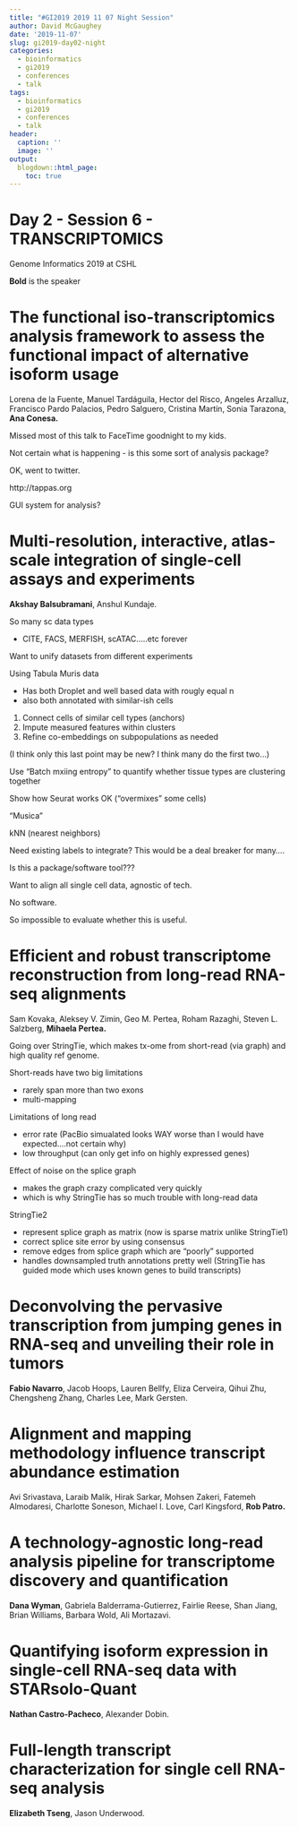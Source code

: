 ```yaml
---
title: "#GI2019 2019 11 07 Night Session"
author: David McGaughey
date: '2019-11-07'
slug: gi2019-day02-night
categories:
  - bioinformatics
  - gi2019
  - conferences
  - talk
tags:
  - bioinformatics
  - gi2019
  - conferences
  - talk
header:
  caption: ''
  image: ''
output:
  blogdown::html_page:
    toc: true
---
```


# Day 2 - Session 6 - TRANSCRIPTOMICS

Genome Informatics 2019 at CSHL

**Bold** is the speaker

# The functional iso-transcriptomics analysis framework to assess the functional impact of alternative isoform usage
Lorena de la Fuente, Manuel Tardáguila, Hector del Risco, Angeles Arzalluz, Francisco Pardo Palacios, Pedro Salguero, Cristina Martín, Sonia Tarazona, **Ana Conesa.**

Missed most of this talk to FaceTime goodnight to my kids. 

Not certain what is happening - is this some sort of analysis package? 

OK, went to twitter. 

http://tappas.org

GUI system for analysis?

# Multi-resolution, interactive, atlas-scale integration of single-cell assays and experiments
**Akshay Balsubramani**, Anshul Kundaje.

So many sc data types

  - CITE, FACS, MERFISH, scATAC.....etc forever

Want to unify datasets from different experiments 

Using Tabula Muris data

  - Has both Droplet and well based data with rougly equal n
  - also both annotated with similar-ish cells
  
1. Connect cells of similar cell types (anchors)
2. Impute measured features within clusters
3. Refine co-embeddings on subpopulations as needed

(I think only this last point may be new? I think many do the first two...)

Use "Batch mxiing entropy" to quantify whether tissue types are clustering together

Show how Seurat works OK ("overmixes" some cells)

"Musica"

kNN (nearest neighbors)

Need existing labels to integrate? This would be a deal breaker for many....

Is this a package/software tool???

Want to align all single cell data, agnostic of tech.

No software. 

So impossible to evaluate whether this is useful. 

# Efficient and robust transcriptome reconstruction from long-read RNA-seq alignments
Sam Kovaka, Aleksey V. Zimin, Geo M. Pertea, Roham Razaghi, Steven L. Salzberg, **Mihaela Pertea.**

Going over StringTie, which makes tx-ome from short-read (via graph) and high quality ref genome.

Short-reads have two big limitations

  - rarely span more than two exons
  - multi-mapping

Limitations of long read

  - error rate (PacBio simualated looks WAY worse than I would have expected....not certain why)
  - low throughput (can only get info on highly expressed genes)
  
Effect of noise on the splice graph

  - makes the graph crazy complicated very quickly
  - which is why StringTie has so much trouble with long-read data
  
StringTie2
  
  - represent splice graph as matrix (now is sparse matrix unlike StringTie1)
  - correct splice site error by using consensus
  - remove edges from splice graph which are "poorly" supported
  - handles downsampled truth annotations pretty well (StringTie has guided mode which uses known genes to build transcripts)


# Deconvolving the pervasive transcription from jumping genes in RNA-seq and unveiling their role in tumors
**Fabio Navarro**, Jacob Hoops, Lauren Bellfy, Eliza Cerveira, Qihui Zhu, Chengsheng Zhang, Charles Lee, Mark Gersten.

# Alignment and mapping methodology influence transcript abundance estimation
Avi Srivastava, Laraib Malik, Hirak Sarkar, Mohsen Zakeri, Fatemeh Almodaresi, Charlotte Soneson, Michael I. Love, Carl Kingsford, **Rob Patro.**

# A technology-agnostic long-read analysis pipeline for transcriptome discovery and quantification
**Dana Wyman**, Gabriela Balderrama-Gutierrez, Fairlie Reese, Shan
Jiang, Brian Williams, Barbara Wold, Ali Mortazavi.

# Quantifying isoform expression in single-cell RNA-seq data with STARsolo-Quant
**Nathan Castro-Pacheco**, Alexander Dobin.

# Full-length transcript characterization for single cell RNA-seq analysis
**Elizabeth Tseng**, Jason Underwood.
  